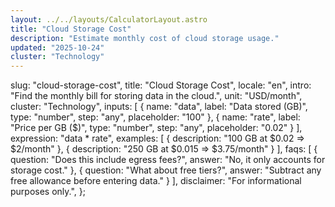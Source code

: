 ```yaml
---
layout: ../../layouts/CalculatorLayout.astro
title: "Cloud Storage Cost"
description: "Estimate monthly cost of cloud storage usage."
updated: "2025-10-24"
cluster: "Technology"
---
```


  slug: "cloud-storage-cost",
  title: "Cloud Storage Cost",
  locale: "en",
  intro: "Find the monthly bill for storing data in the cloud.",
  unit: "USD/month",
  cluster: "Technology",
  inputs: [
    { name: "data", label: "Data stored (GB)", type: "number", step: "any", placeholder: "100" },
    { name: "rate", label: "Price per GB ($)", type: "number", step: "any", placeholder: "0.02" }
  ],
  expression: "data * rate",
  examples: [
    { description: "100 GB at $0.02 ⇒ $2/month" },
    { description: "250 GB at $0.015 ⇒ $3.75/month" }
  ],
  faqs: [
    { question: "Does this include egress fees?", answer: "No, it only accounts for storage cost." },
    { question: "What about free tiers?", answer: "Subtract any free allowance before entering data." }
  ],
  disclaimer: "For informational purposes only.",
};

<Calculator schema={schema} />
